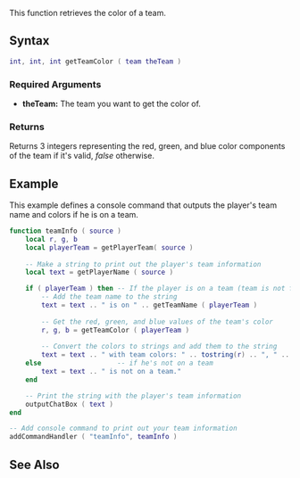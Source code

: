 {{Server client function}}

This function retrieves the color of a team.

==Syntax==
<syntaxhighlight lang="lua">
int, int, int getTeamColor ( team theTeam )
</syntaxhighlight>
{{OOP||[[/team.md|team]]:getColor||}}
===Required Arguments===
*'''theTeam:''' The team you want to get the color of.

===Returns===
Returns 3 integers representing the red, green, and blue color components of the team if it's valid, ''false'' otherwise.

==Example==
<section name="Serverside example" class="server" show="true">
This example defines a console command that outputs the player's team name and colors if he is on a team.
<syntaxhighlight lang="lua">
function teamInfo ( source )
    local r, g, b
    local playerTeam = getPlayerTeam( source )
  
    -- Make a string to print out the player's team information
    local text = getPlayerName ( source )

    if ( playerTeam ) then -- If the player is on a team (team is not false)
        -- Add the team name to the string
        text = text .. " is on " .. getTeamName ( playerTeam )
    
        -- Get the red, green, and blue values of the team's color
        r, g, b = getTeamColor ( playerTeam )
    
        -- Convert the colors to strings and add them to the string
        text = text .. " with team colors: " .. tostring(r) .. ", " .. tostring(g) .. ", " .. tostring(b)
    else                   -- if he's not on a team
        text = text .. " is not on a team."
    end

    -- Print the string with the player's team information
    outputChatBox ( text )
end

-- Add console command to print out your team information
addCommandHandler ( "teamInfo", teamInfo )
</syntaxhighlight>
</section>

==See Also==
{{Team_functions}}
